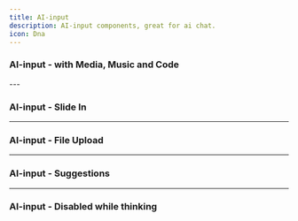 ```yaml
---
title: AI-input
description: AI-input components, great for ai chat.
icon: Dna
---
```


### AI-input - with Media, Music and Code


<Preview link="ai-input/ai-input-17" thumbnail="/thumbnails/ai-input-17.png">
    <AIInput_17 />
</Preview>
---

### AI-input - Slide In


<Preview link="ai-input/ai-input-01" thumbnail="/thumbnails/ai-input-01.png">
    <AIInput_01 />
</Preview>

---

### AI-input - File Upload


<Preview link="ai-input/ai-input-02" thumbnail="/thumbnails/ai-input-02.png">
    <AIInput_02 />
</Preview>

---

### AI-input - Suggestions


<Preview link="ai-input/ai-input-03" thumbnail="/thumbnails/ai-input-03.png" video="/videos/ai-input-03.mp4">
    <AIInput_03 />
</Preview>

---

### AI-input - Disabled while thinking


<Preview link="ai-input/ai-input-07" thumbnail="/thumbnails/ai-input-07.png" video="/videos/ai-input-07.mp4">
    <AIInput_07 />
</Preview>

